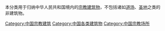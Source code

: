 本分类用于归纳中华人民共和国境内的[[宗教建筑物|宗教建筑物]]，不包括诸如[[道场|道场]]、[[圣地|圣地]]之类的非建筑物。

[[Category:中国宗教建筑|Category:中国宗教建筑]]
[[Category:中国各类建筑物|Category:中国各类建筑物]]
[[Category:中国宗教场所|Category:中国宗教场所]]